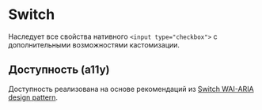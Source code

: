 <Overview>

# Switch

Наследует все свойства нативного `<input type="checkbox">` с дополнительными возможностями кастомизации.

</Overview>

## Доступность (a11y)

Доступность реализована на основе рекомендаций из [Switch WAI-ARIA design pattern](https://www.w3.org/WAI/ARIA/apg/patterns/switch/).
